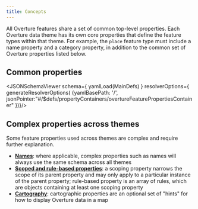 ```yaml
---
title: Concepts
---
```




All Overture features share a set of common top-level properties. Each Overture data theme has its own core properties that define the feature types within that theme. For example, the `place` feature type must include a name property and a category property, in addition to the common set of Overture properties listed below. 


## Common properties 
<JSONSchemaViewer
  schema={ yamlLoad(MainDefs) }
  resolverOptions={ generateResolverOptions( {yamlBasePath: '/', jsonPointer:"#/$defs/propertyContainers/overtureFeaturePropertiesContainer" })}/>

<!-- Below is an example of how you can reference just 1 property within the properties container -->
<!-- <JSONSchemaViewer
  schema={ yamlLoad(MainDefs) }
  resolverOptions={ generateResolverOptions( {yamlBasePath: '/', jsonPointer:"#/$defs/propertyContainers/overtureFeaturePropertiesContainer/properties/sources" })}/> -->


## Complex properties across themes

Some feature properties used across themes are complex and require further explanation.

- **[Names](/schema/concepts/names)**: where applicable, complex properties such as names will always use the same schema across all themes
- **[Scoped and rule-based properties](/schema/concepts/scoping-rules)**: a scoping property narrows the scope of its parent property and may only apply to a particular instance of the parent property; rule-based property is an array of rules, which are objects containing at least one scoping property
- **[Cartography](/schema/concepts/cartography)**: cartographic properties are an optional set of "hints" for how to display Overture data in a map
